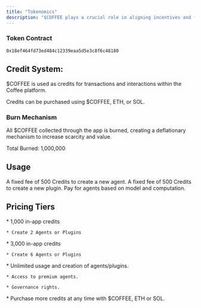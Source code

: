 ```yaml
---
title: "Tokenomics"
description: "$COFFEE plays a crucial role in aligning incentives and facilitating in-app utility. "
---
```


### Token Contract

```
0x18ef464fd73ed484c12339eaa5d5e3c8f6c48180
```

## **Credit System**:

$COFFEE is used as credits for transactions and interactions within the Coffee platform.

<Info>
  Credits can be purchased using $COFFEE, ETH, or SOL.
</Info>

### Burn Mechanism

All $COFFEE collected through the app is burned, creating a deflationary mechanism to increase scarcity and value.

<Info>
  Total Burned: 1,000,000
</Info>

## **Usage**

<CardGroup cols={1}>
  <Card title="Creating Agents">
    A fixed fee of 500 Credits to create a new agent.
  </Card>

  <Card title="Creating Plugins">
    A fixed fee of 500 Credits to create a new plugin.
  </Card>

  <Card title="Agent Usage">
    Pay for agents based on model and computation.
  </Card>
</CardGroup>

## **P**ricing Tiers

<AccordionGroup>
  <Accordion title="Starter" description="1k $COFFEE per month" defaultOpen={false} icon="Starter">
    * 1,000 in-app credits

    * Create 2 Agents or Plugins
  </Accordion>

  <Accordion title="Pro" description="3k $COFFEE per month" defaultOpen={false} icon="Pro">
    * 3,000 in-app credits

    * Create 6 Agents or Plugins
  </Accordion>

  <Accordion title="Premium" description="Stake 30k $COFFEE" defaultOpen={false} icon="Premium">
    * Unlimited usage and creation of agents/plugins.

    * Access to premium agents.

    * Governance rights.
  </Accordion>

  <Accordion title="One-time payments" description="Buy more credits as needed" defaultOpen={false} icon="pay">
    * Purchase more credits at any time with $COFFEE, ETH or SOL.
  </Accordion>
</AccordionGroup>

###
